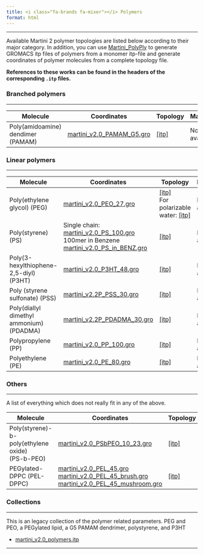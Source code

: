 ```yaml
---
title: <i class="fa-brands fa-mixer"></i> Polymers
format: html
---
```

<hr>

Available Martini 2 polymer topologies are listed below according to their major category. In addition, you can use [Martini_PolyPly](https://github.com/fgrunewald/Martini_PolyPly) to generate GROMACS itp files of polymers from a monomer itp-file and generate coordinates of polymer molecules from a complete topology file. 

**References to these works can be found in the headers of the corresponding `.itp` files.**

### Branched polymers
<hr>

|         Molecule                    |     Coordinates   |    Topology   |     Mapping      |
|-------|---------------------------------------|--------|------|
|Poly(amidoamine) dendimer (PAMAM)	| [martini_v2.0_PAMAM_G5.gro](https://martini-library.s3.us-east-2.amazonaws.com/ff_parameters/martini2/polymers/pamam/martini_v2.0_PAMAM_G5.gro) |[[itp]](https://martini-library.s3.us-east-2.amazonaws.com/ff_parameters/martini2/polymers/pamam/martini_v2.0_PEO_PS_CNP.itp)   |  Not available |

### Linear polymers
<hr>

|         Molecule                    |     Coordinates   |    Topology   |     Mapping      |
|-------|---------------------------------------|--------|------|
|Poly(ethylene glycol) (PEG)                | [martini_v2.0_PEO_27.gro](https://martini-library.s3.us-east-2.amazonaws.com/ff_parameters/martini2/polymers/peg/martini_v2.0_PEO_27.gro)     | [[itp]](https://martini-library.s3.us-east-2.amazonaws.com/ff_parameters/martini2/polymers/peg/martini_v2.0_PEO_PS_CNP.itp) <br> For polarizable water: [[itp]](https://martini-library.s3.us-east-2.amazonaws.com/ff_parameters/martini2/polymers/peg/martini_v2.2refP_PEO.itp) |  Not available |
|Poly(styrene)	(PS)                  | Single chain: [martini_v2.0_PS_100.gro](https://martini-library.s3.us-east-2.amazonaws.com/ff_parameters/martini2/polymers/ps/martini_v2.0_PS_100.gro) <br> 100mer in Benzene [martini_v2.0_PS_in_BENZ.gro](https://martini-library.s3.us-east-2.amazonaws.com/ff_parameters/martini2/polymers/ps/martini_v2.0_PS_in_BENZ.gro)     |  [[itp]](https://martini-library.s3.us-east-2.amazonaws.com/ff_parameters/martini2/polymers/ps/martini_v2.0_PEO_PS_CNP.itp) |  Not available   |
|Poly(3-hexylthiophene-2,5-diyl) (P3HT)   |  [martini_v2.0_P3HT_48.gro](https://martini-library.s3.us-east-2.amazonaws.com/ff_parameters/martini2/polymers/p3ht/martini_v2.0_P3HT_48.gro)   |  [[itp]](https://martini-library.s3.us-east-2.amazonaws.com/ff_parameters/martini2/polymers/p3ht/martini_v2.0_PEO_PS_CNP.itp)  |  Not available   |
|Poly (styrene sulfonate)   (PSS) | [martini_v2.2P_PSS_30.gro](https://martini-library.s3.us-east-2.amazonaws.com/ff_parameters/martini2/polymers/pss/martini_v2.2P_PSS_30.gro)   | [[itp]](https://martini-library.s3.us-east-2.amazonaws.com/ff_parameters/martini2/polymers/pss/martini_v2.2P_PS.itp) |   Not available |
|Poly(diallyl dimethyl ammonium) (PDADMA)	    |   [martini_v2.2P_PDADMA_30.gro](https://martini-library.s3.us-east-2.amazonaws.com/ff_parameters/martini2/polymers/pdadma/martini_v2.2P_PDADMA_30.gro) | [[itp]](https://martini-library.s3.us-east-2.amazonaws.com/ff_parameters/martini2/polymers/pdadma/martini_v2.2P_PS.itp)  |  Not available   |
|Polypropylene	            (PP)            | [martini_v2.0_PP_100.gro](https://martini-library.s3.us-east-2.amazonaws.com/ff_parameters/martini2/polymers/pp/martini_v2.0_PP_100.gro)    | [[itp]](https://martini-library.s3.us-east-2.amazonaws.com/ff_parameters/martini2/polymers/pp/martini_v2.0_PEO_PS_CNP.itp) |  Not available    |
|Polyethylene	              (PE)          | [martini_v2.0_PE_80.gro](https://martini-library.s3.us-east-2.amazonaws.com/ff_parameters/martini2/polymers/pe/martini_v2.0_PE_80.gro)  |  [[itp]](https://martini-library.s3.us-east-2.amazonaws.com/ff_parameters/martini2/polymers/pe/martini_v2.0_PEO_PS_CNP.itp)  |  Not available   |

### Others
<hr>

A list of everything which does not really fit in any of the above.

|         Molecule                    |     Coordinates   |    Topology   |     Mapping      |
|-------|---------------------------------------|--------|------|
|Poly(styrene)-b-poly(ethylene oxide)	<br>(PS-b-PEO) | [martini_v2.0_PSbPEO_10_23.gro](https://martini-library.s3.us-east-2.amazonaws.com/ff_parameters/martini2/polymers/psbpeo/martini_v2.0_PSbPEO_10_23.gro) |  [[itp]](https://martini-library.s3.us-east-2.amazonaws.com/ff_parameters/martini2/polymers/psbpeo/martini_v2.0_PEO_PS_CNP.itp) | Not available  |
|PEGylated-DPPC		(PEL-DPPC) | [martini_v2.0_PEL_45.gro](https://martini-library.s3.us-east-2.amazonaws.com/ff_parameters/martini2/polymers/pegdppc/martini_v2.0_PEL_45.gro) <br> [martini_v2.0_PEL_45_brush.gro](https://martini-library.s3.us-east-2.amazonaws.com/ff_parameters/martini2/polymers/pegdppc/martini_v2.0_PEL_45_brush.gro) <br> [martini_v2.0_PEL_45_mushroom.gro](https://martini-library.s3.us-east-2.amazonaws.com/ff_parameters/martini2/polymers/pegdppc/martini_v2.0_PEL_45_mushroom.gro) |  [[itp]](https://martini-library.s3.us-east-2.amazonaws.com/ff_parameters/martini2/polymers/pegdppc/martini_v2.0_PEO_PS_CNP.itp) | Not available  |

### Collections
<hr>

This is an legacy collection of the polymer related parameters. PEG and PEO, a PEGylated lipid, a G5 PAMAM dendrimer, polystyrene, and P3HT

- [martini_v2.0_polymers.itp](https://martini-library.s3.us-east-2.amazonaws.com/ff_parameters/martini2/polymers/martini_v2.0_polymers.itp)

<hr>